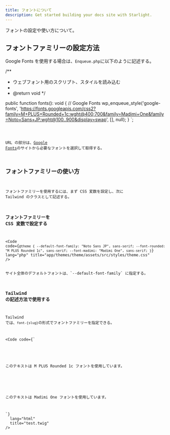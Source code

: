 ```yaml
---
title: フォントについて
description: Get started building your docs site with Starlight.
---
```



フォントの設定や使い方について。

## フォントファミリーの設定方法

Google Fonts を使用する場合は、`Enqueue.php`に以下のように記述する。

/**
 * ウェブフォント用のスクリプト、スタイルを読み込む
 *
 * @return void
 */

public function fonts(): void
{
// Google Fonts
wp_enqueue_style('google-fonts', 'https://fonts.googleapis.com/css2?family=M+PLUS+Rounded+1c:wght@400;700&family=Madimi+One&family=Noto+Sans+JP:wght@100..900&display=swap', [], null);
}
`;

<Code code={fontCode} lang="php" title={fileName} />

URL の部分は、[Google Fonts](https://fonts.google.com/)のサイトから必要なフォントを選択して取得する。

## フォントファミリーの使い方

フォントファミリーを使用するには、まず CSS 変数を設定し、次に Tailwind のクラスとして記述する。

### フォントファミリーを CSS 変数で設定する

<Code
  code={`
@theme {
  --default-font-family: "Noto Sans JP", sans-serif;
  --font-rounded: "M PLUS Rounded 1c", sans-serif;
  --font-madimi: "Madimi One", sans-serif;
}
`}
  lang="php"
  title="app/themes/theme/assets/src/styles/theme.css"
/>

<Aside type="note">サイト全体のデフォルトフォントは、`--default-font-family` に指定する。</Aside>

### Tailwind の記述方法で使用する

Tailwind では、`font-{slug}`の形式でフォントファミリーを指定できる。

<Code
  code={`
<div class="font-rounded">
  <p>このテキストは M PLUS Rounded 1c フォントを使用しています。</p>
</div>
<div class="font-madimi">
  <p>このテキストは Madimi One フォントを使用しています。</p>
</div>
`}
  lang="html"
  title="test.twig"
/>
